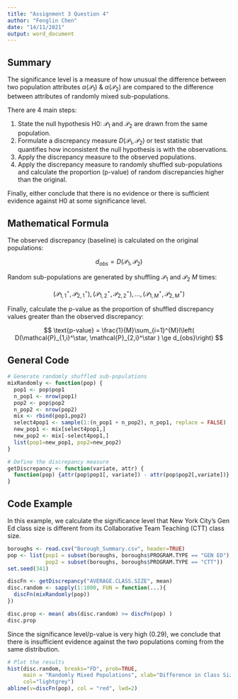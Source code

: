 ```yaml
---
title: "Assignment 3 Question 4"
author: "Fenglin Chen"
date: "14/11/2021"
output: word_document
---
```


\newpage
## Summary

The significance level is a measure of how unusual the difference between two population attributes $\alpha(\mathcal{P}_1)$ & $\alpha(\mathcal{P}_2)$ are compared to the difference between attributes of randomly mixed sub-populations.

There are 4 main steps:
    
1. State the null hypothesis H0: $\mathcal{P}_1$ and $\mathcal{P}_2$ are drawn from the same population.
2. Formulate a discrepancy measure $D(\mathcal{P}_1, \mathcal{P}_2)$ or test statistic that quantifies how inconsistent the null hypothesis is with the observations.
3. Apply the discrepancy measure to the observed populations.
4. Apply the discrepancy measure to randomly shuffled sub-populations and calculate the proportion (p-value) of random discrepancies higher than the original.

Finally, either conclude that there is no evidence or there is sufficient evidence against H0 at some significance level.

## Mathematical Formula

The observed discrepancy (baseline) is calculated on the original populations:

$$
d_{obs} = D(\mathcal{P}_1, \mathcal{P}_2)
$$

Random sub-populations are generated by shuffling $\mathcal{P}_1$ and $\mathcal{P}_2$ $M$ times:

$$
(\mathcal{P}_{1,1}^\star,\mathcal{P}_{2,1}^\star), (\mathcal{P}_{1,2}^\star,\mathcal{P}_{2,2}^\star), \ldots, (\mathcal{P}_{1,M}^\star,\mathcal{P}_{2,M}^\star)
$$

Finally, calculate the p-value as the proportion of shuffled discrepancy values greater than the observed discrepancy:

$$
\text{p-value} = \frac{1}{M}\sum_{i=1}^{M}I\left(  D(\mathcal{P}_{1,i}^\star, \mathcal{P}_{2,i}^\star ) \ge d_{obs}\right)
$$

## General Code

```r
# Generate randomly shuffled sub-populations
mixRandomly <- function(pop) {
  pop1 <- pop$pop1
  n_pop1 <- nrow(pop1)
  pop2 <- pop$pop2
  n_pop2 <- nrow(pop2)
  mix <- rbind(pop1,pop2)
  select4pop1 <- sample(1:(n_pop1 + n_pop2), n_pop1, replace = FALSE)
  new_pop1 <- mix[select4pop1,]  
  new_pop2 <- mix[-select4pop1,]
  list(pop1=new_pop1, pop2=new_pop2)
}
```
```r
# Define the discrepancy measure
getDiscrepancy <- function(variate, attr) {
  function(pop) {attr(pop$pop1[, variate]) - attr(pop$pop2[,variate])}
}
```

## Code Example

In this example, we calculate the significance level that New York City's Gen Ed class size is different from its Collaborative Team Teaching (CTT) class size.


```r
boroughs <- read.csv("Borough_Summary.csv", header=TRUE)
pop <- list(pop1 = subset(boroughs, boroughs$PROGRAM.TYPE == "GEN ED"), 
            pop2 = subset(boroughs, boroughs$PROGRAM.TYPE == "CTT"))
set.seed(341)

discFn <- getDiscrepancy("AVERAGE.CLASS.SIZE", mean)
disc.random <- sapply(1:1000, FUN = function(...){ 
  discFn(mixRandomly(pop)) 
})

disc.prop <- mean( abs(disc.random) >= discFn(pop) )
disc.prop
```

Since the significance level/p-value is very high (0.29), we conclude that there is insufficient evidence against the two populations coming from the same distribution.

```r
# Plot the results
hist(disc.random, breaks="FD", prob=TRUE,
     main = "Randomly Mixed Populations", xlab="Difference in Class Sizes",
     col="lightgrey")
abline(v=discFn(pop), col = "red", lwd=2)
```